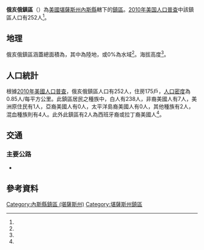 {{noteTA
|G1=USState
}}
{{Infobox settlement
|official_name = 俄亥俄鎮區
|native_name = Ohio Township
|settlement_type = 鎮區
|pushpin_map=USA Kansas
|coordinates_display = inline,title
|coordinates_region = US-KS
|subdivision_type = [[世界政區索引|國家]]
|subdivision_name = [[美国|美国]]
|subdivision_type1 = [[美國行政區劃|州]]
|subdivision_name1 = [[堪薩斯州|堪薩斯州]]
|subdivision_type2 = [[堪薩斯州行政區劃|縣]]
|subdivision_name2 = [[內斯縣_(堪薩斯州)|內斯縣]]
|area_total_km2 = 297.83
|area_land_km2 = 297.83
|area_water_km2 = 0
|area_total_sq_mi =
|area_land_sq_mi =
|area_water_sq_mi =
|area_water_percent = 0
|population_as_of = [[2010年美国人口普查|2010]]
|population_footnotes = <ref name="Census 2010">{{cite web| url=http://factfinder2.census.gov| title=Race, Hispanic or Latino, Age, and Housing Occupancy: 2010 Census Redistricting Data, Ohio Township, Ness County, Kansas| publisher=U.S. Census Bureau, American FactFinder 2| accessdate=2016-10-23| archive-date=2013-09-11| archive-url=https://web.archive.org/web/20130911234518/http://factfinder2.census.gov/| dead-url=no}}</ref>
|population_total = 252
|population_density_km2 = auto
|elevation_footnotes = <ref name="gnis"/>
|elevation_m = 797
|elevation_ft = 
|latd = 38
|latm = 37
|lats = 36
|latNS = N
|longd = 100
|longm = 08
|longs = 31
|longEW = W
|postal_code_type =
|postal_code = 
|blank_name = [[聯邦資料處理標準|FIPS代碼]]
|blank_info = 20-52400
|blank1_name = [[地名信息系统|GNIS編號]] 
|blank1_info = 471455<ref name="gnis">{{cite web |url= {{Gnis3|471455}} |title= Ohio Township, Ness County, Kansas|work= [[Geographic_Names_Information_System|Geographic Names Information System]]|publisher= [[United_States_Geological_Survey|United States Geological Survey]] |accessdate= 2016-10-23 }}</ref>
|website = 
|footnotes = 
}}

'''俄亥俄鎮區'''（{{lang-en|'''Ohio Township'''}}）為[[美國|美國]][[堪薩斯州|堪薩斯州]][[內斯縣_(堪薩斯州)|內斯縣]]轄下的[[行政鎮區|鎮區]]。[[2010年美国人口普查|2010年美国人口普查]]中該鎮區人口有252人<ref name="Census 2010"/>。

==地理==
俄亥俄鎮區涵蓋總面積為{{convert|297.83|km2|sqmi}}，其中{{convert|297.83|km2|sqmi}}為陸地，{{convert|0|km2|sqmi}}或0%為水域<ref name="Census 2010"/>。海拔高度{{convert|797|m|ft}}<ref name="gnis"/>。

==人口統計==
根據[[2010年美國人口普查|2010年美國人口普查]]，俄亥俄鎮區人口有252人，住房175戶，[[人口密度|人口密度]]為0.85人/每平方公里。此鎮區居民之種族中，白人有238人，非裔美國人有7人，美洲原住民有1人，亞裔美國人有0人，太平洋島裔美國人有0人，其他種族有2人，混血種族則有4人。此外此鎮區有2人為西班牙裔或拉丁裔美國人<ref name="Census 2010"/>。

==交通==
===主要公路===
*{{Jct|state=KS|KS|4}}

==參考資料==
{{reflist}}

{{內斯縣 (堪薩斯州)}}

{{DEFAULTSORT: Ohio}}
[[Category:內斯縣鎮區_(堪薩斯州)|Category:內斯縣鎮區 (堪薩斯州)]]
[[Category:堪薩斯州鎮區|Category:堪薩斯州鎮區]]

{{NessCountyKS-geo-stub}}